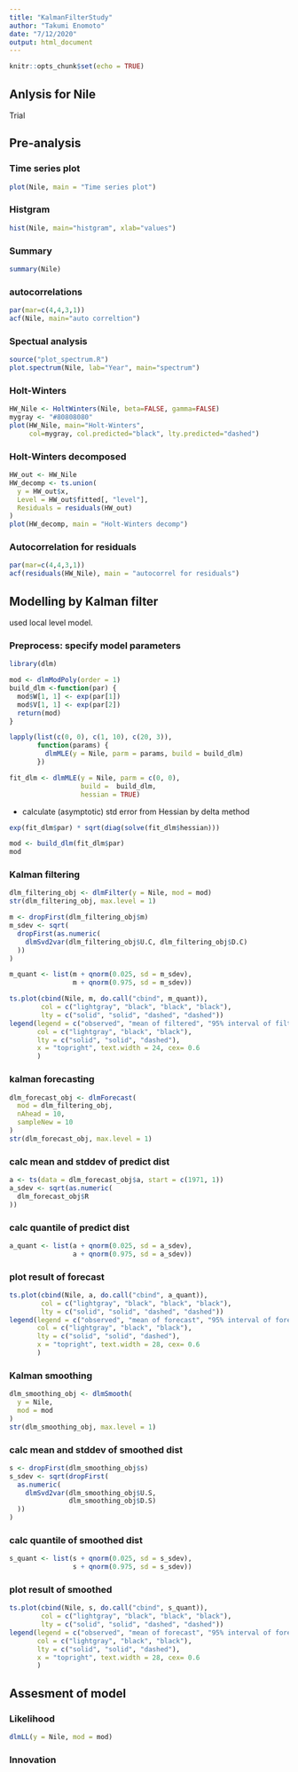 ```yaml
---
title: "KalmanFilterStudy"
author: "Takumi Enomoto"
date: "7/12/2020"
output: html_document
---
```


```r
knitr::opts_chunk$set(echo = TRUE)
```

## Anlysis for Nile
Trial

## Pre-analysis

### Time series plot
```r
plot(Nile, main = "Time series plot")
```


### Histgram
```r
hist(Nile, main="histgram", xlab="values")
```


### Summary
```r
summary(Nile)
```


### autocorrelations
```r
par(mar=c(4,4,3,1))
acf(Nile, main="auto correltion")
```


### Spectual analysis
``` r
source("plot_spectrum.R")
plot.spectrum(Nile, lab="Year", main="spectrum")
```


### Holt-Winters
``` r
HW_Nile <- HoltWinters(Nile, beta=FALSE, gamma=FALSE)
mygray <- "#80808080"
plot(HW_Nile, main="Holt-Winters",
     col=mygray, col.predicted="black", lty.predicted="dashed")
```


### Holt-Winters decomposed
``` r
HW_out <- HW_Nile
HW_decomp <- ts.union(
  y = HW_out$x,
  Level = HW_out$fitted[, "level"],
  Residuals = residuals(HW_out)
)
plot(HW_decomp, main = "Holt-Winters decomp")
```


### Autocorrelation for residuals
```r
par(mar=c(4,4,3,1))
acf(residuals(HW_Nile), main = "autocorrel for residuals")
```


## Modelling by Kalman filter
used local level model.


### Preprocess: specify model parameters
```r
library(dlm)
```

```r
mod <- dlmModPoly(order = 1)
build_dlm <-function(par) {
  mod$W[1, 1] <- exp(par[1])
  mod$V[1, 1] <- exp(par[2])
  return(mod)
}

lapply(list(c(0, 0), c(1, 10), c(20, 3)),
       function(params) {
         dlmMLE(y = Nile, parm = params, build = build_dlm)
       })
```

```r
fit_dlm <- dlmMLE(y = Nile, parm = c(0, 0),
                  build =  build_dlm,
                  hessian = TRUE)
```

* calculate (asymptotic) std error from Hessian by delta method
```r
exp(fit_dlm$par) * sqrt(diag(solve(fit_dlm$hessian)))
```

```r
mod <- build_dlm(fit_dlm$par)
mod
```


### Kalman filtering

```r
dlm_filtering_obj <- dlmFilter(y = Nile, mod = mod)
str(dlm_filtering_obj, max.level = 1)
```

```r
m <- dropFirst(dlm_filtering_obj$m)
m_sdev <- sqrt(
  dropFirst(as.numeric(
    dlmSvd2var(dlm_filtering_obj$U.C, dlm_filtering_obj$D.C)
  ))
)
```

```r
m_quant <- list(m + qnorm(0.025, sd = m_sdev),
                m + qnorm(0.975, sd = m_sdev))
```

```r
ts.plot(cbind(Nile, m, do.call("cbind", m_quant)),
        col = c("lightgray", "black", "black", "black"),
        lty = c("solid", "solid", "dashed", "dashed"))
legend(legend = c("observed", "mean of filtered", "95% interval of filtered"),
       col = c("lightgray", "black", "black"),
       lty = c("solid", "solid", "dashed"),
       x = "topright", text.width = 24, cex= 0.6
       )
```

### kalman forecasting
```r
dlm_forecast_obj <- dlmForecast(
  mod = dlm_filtering_obj,
  nAhead = 10,
  sampleNew = 10
)
str(dlm_forecast_obj, max.level = 1)
```


### calc mean and stddev of predict dist
```r
a <- ts(data = dlm_forecast_obj$a, start = c(1971, 1))
a_sdev <- sqrt(as.numeric(
  dlm_forecast_obj$R
))
```


### calc quantile of predict dist
```r
a_quant <- list(a + qnorm(0.025, sd = a_sdev),
                a + qnorm(0.975, sd = a_sdev))
```


### plot result of forecast
```r
ts.plot(cbind(Nile, a, do.call("cbind", a_quant)),
        col = c("lightgray", "black", "black", "black"),
        lty = c("solid", "solid", "dashed", "dashed"))
legend(legend = c("observed", "mean of forecast", "95% interval of forecast"),
       col = c("lightgray", "black", "black"),
       lty = c("solid", "solid", "dashed"),
       x = "topright", text.width = 28, cex= 0.6
       )
```


### Kalman smoothing
```r
dlm_smoothing_obj <- dlmSmooth(
  y = Nile,
  mod = mod
)
str(dlm_smoothing_obj, max.level = 1)
```


### calc mean and stddev of smoothed dist
```r
s <- dropFirst(dlm_smoothing_obj$s)
s_sdev <- sqrt(dropFirst(
  as.numeric(
    dlmSvd2var(dlm_smoothing_obj$U.S,
               dlm_smoothing_obj$D.S)
  ))
)
```


### calc quantile of smoothed dist
```r
s_quant <- list(s + qnorm(0.025, sd = s_sdev),
                s + qnorm(0.975, sd = s_sdev))
```


### plot result of smoothed
```r
ts.plot(cbind(Nile, s, do.call("cbind", s_quant)),
        col = c("lightgray", "black", "black", "black"),
        lty = c("solid", "solid", "dashed", "dashed"))
legend(legend = c("observed", "mean of forecast", "95% interval of forecast"),
       col = c("lightgray", "black", "black"),
       lty = c("solid", "solid", "dashed"),
       x = "topright", text.width = 28, cex= 0.6
       )
```


## Assesment of model

### Likelihood
```r
dlmLL(y = Nile, mod = mod)
```

### Innovation

